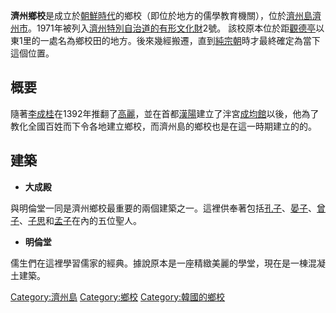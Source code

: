 {{unreferenced|time=2015-09-27T13:38:27+00:00}}
{{Infobox Korean name
|img=<!-- 檔案不存在 File:Daesungjun_in_JejuHyanggyo.jpg -->
|caption=濟州鄉校大成殿
|hangul=제주향교
|hanja=濟州鄉校
|rr=
|mr=
}}

'''濟州鄉校'''是成立於[[朝鮮時代|朝鮮時代]]的鄉校（即位於地方的儒學教育機關），位於[[濟州特別自治道|濟州島]][[濟州市|濟州市]]。1971年被列入[[濟州特別自治道的有形文化財|濟州特別自治道的有形文化財]]2號。
該校原本位於距[[觀德亭|觀德亭]]以東1里的一處名為鄉校田的地方。後來幾經搬遷，直到[[朝鮮純宗|純宗朝]]時才最終確定為當下這個位置。

==概要==
隨著[[李成桂|李成桂]]在1392年推翻了[[高麗|高麗]]，並在首都[[首爾|漢陽]]建立了泮宮[[成均館|成均館]]以後，他為了教化全國百姓而下令各地建立鄉校，而濟州島的鄉校也是在這一時期建立的的。

==建築==
* '''大成殿'''
與明倫堂一同是濟州鄉校最重要的兩個建築之一。這裡供奉著包括[[孔子|孔子]]、[[晏子|晏子]]、[[曾子|曾子]]、[[子思|子思]]和[[孟子|孟子]]在內的五位聖人。
* '''明倫堂'''
儒生們在這裡學習儒家的經典。據說原本是一座精緻美麗的學堂，現在是一棟混凝土建築。

[[Category:濟州島|Category:濟州島]]
[[Category:鄉校|Category:鄉校]]
[[Category:韓國的鄉校|Category:韓國的鄉校]]